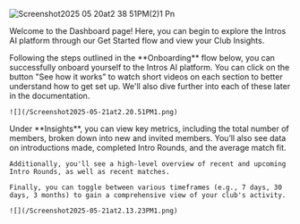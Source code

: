 ![Screenshot2025 05 20at2 38 51PM(2)1 Pn](/Screenshot2025-05-21at2.11.56PM1.png)

Welcome to the Dashboard page\! Here, you can begin to explore the Intros AI platform through our Get Started flow and view your Club Insights.

<Tabs>
  <Tab title="Onboarding">
    Following the steps outlined in the **Onboarding** flow below, you can successfully onboard yourself to the Intros AI platform. You can click on the button "See how it works" to watch short videos on each section to better understand how to get set up. We'll also dive further into each of these later in the documentation.

    ![](/Screenshot2025-05-21at2.20.51PM1.png)
  </Tab>
  <Tab title="Insights">
    Under **Insights**, you can view key metrics, including the total number of members, broken down into new and invited members. You’ll also see data on introductions made, completed Intro Rounds, and the average match fit.

    Additionally, you'll see a high-level overview of recent and upcoming Intro Rounds, as well as recent matches.

    Finally, you can toggle between various timeframes (e.g., 7 days, 30 days, 3 months) to gain a comprehensive view of your club's activity.

    ![](/Screenshot2025-05-21at2.13.23PM1.png)
  </Tab>
</Tabs>